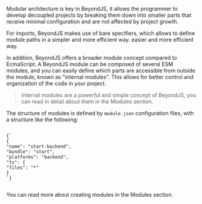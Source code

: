
<DocHeader id="intro" pretitle="Fundamentals" title="Modular Structure" />

Modular architecture is key in BeyondJS, it allows the programmer to develop decoupled projects by breaking them down
into smaller parts that receive minimal configuration and are not affected by project growth.

For imports, BeyondJS makes use of bare specifiers, which allows to define module paths in a simpler and more efficient way.
easier and more efficient way.

In addition, BeyondJS offers a broader module concept compared to EcmaScript.
A BeyondJS module can be composed of several ESM modules, and you can easily define
which parts are accessible from outside the module, known as "internal modules". This allows for better
control and organization of the code in your project.

> Internal modules are a powerful and simple concept of BeyondJS, you can read in detail
> about them in the <Link href="/concepts/modules">Modules</Link> section.

The structure of modules is defined by `module.json` configuration files,
with a structure like the following:

<Code>
{`
{
"name": "start-backend",
"bundle": "start",
"platforms": "backend",
"ts": {
"files": "*"
}
`}

</Code>

You can read more about creating modules in the <Link href="/concepts/modules">Modules section</Link>.
